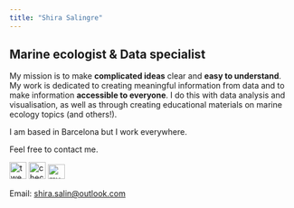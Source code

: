 ```yaml
---
title: "Shira Salingre"
---
```


## Marine ecologist & Data specialist

My mission is to make **complicated ideas** clear and **easy to understand**. My work is dedicated to creating meaningful information from data and to make information **accessible to everyone**. I do this with data analysis and visualisation, as well as through creating educational materials on marine ecology topics (and others!).

I am based in Barcelona but I work everywhere.

Feel free to contact me.

[![tweet me](images/Twitter%20social%20icons%20-%20circle%20-%20blue.png){alt="tweet me" width="30"}](https://twitter.com/shira_salin) [![check my github](images/GitHub-Mark-120px-plus.png){alt="check my github" width="30"}](https://github.com/shirasal) [![my linkedin](images/LI-In-Bug.png){alt="my linkedin" width="30" height="26"}](https://www.linkedin.com/in/shira-salingre/)

Email: [shira.salin\@outlook.com](mailto:shira.salin@outlook.com)

